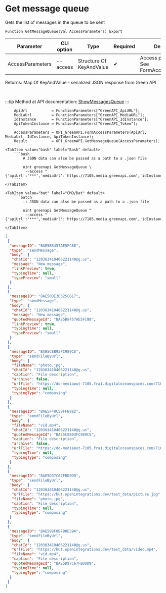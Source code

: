 ﻿---
sidebar_position: 1
description: Get message queue and other functions to work with Green API in the Open Integration Package, a free open-source integration library for 1C:Enterprise 8, OneScript and CLI
keywords: [1C, 1С, 1С:Enterprise, 1С:Enterprise 8.3, API, Integration, Services, Exchange, OneScript, CLI, Green API]
---


# Get message queue
 Gets the list of messages in the queue to be sent



`Function GetMessageQueue(Val AccessParameters) Export`

  | Parameter | CLI option | Type | Required | Description |
  |-|-|-|-|-|
  | AccessParameters | --access | Structure Of KeyAndValue | &#x2714; | Access parameters. See FormAccessParameters |

  
  Returns:  Map Of KeyAndValue - serialized JSON response from Green API

<br/>

:::tip
Method at API documentation: [ShowMessagesQueue](https://green-api.com/docs/api/queues/ShowMessagesQueue/)
:::
<br/>


```bsl title="1C:Enterprise/OneScript code example"
    ApiUrl           = FunctionParameters["GreenAPI_ApiURL"];
    MediaUrl         = FunctionParameters["GreenAPI_MediaURL"];
    IdInstance       = FunctionParameters["GreenAPI_IdInstance"];
    ApiTokenInstance = FunctionParameters["GreenAPI_Token"];

    AccessParameters = OPI_GreenAPI.FormAccessParameters(ApiUrl, MediaUrl, IdInstance, ApiTokenInstance);
    Result           = OPI_GreenAPI.GetMessageQueue(AccessParameters);
```
 

 <Tabs>
  
    <TabItem value="bash" label="Bash" default>
        ```bash
            # JSON data can also be passed as a path to a .json file
            
            oint greenapi GetMessageQueue \
             --access "{'apiUrl':'***','mediaUrl':'https://7105.media.greenapi.com','idInstance':'7105187566','apiTokenInstance':'***'}"
        ```
    </TabItem>
  
    <TabItem value="bat" label="CMD/Bat" default>
        ```batch
            :: JSON data can also be passed as a path to a .json file
            
            oint greenapi GetMessageQueue ^
             --access "{'apiUrl':'***','mediaUrl':'https://7105.media.greenapi.com','idInstance':'7105187566','apiTokenInstance':'***'}"
        ```
    </TabItem>
</Tabs>


```json title="Result"
[
 {
  "messageID": "BAE5B8457AE5FC88",
  "type": "sendMessage",
  "body": {
   "chatId": "120363410406221140@g.us",
   "message": "New message",
   "linkPreview": true,
   "typingTime": null,
   "typePreview": "small"
  }
 },
 {
  "messageID": "BAE50DE3D325C617",
  "type": "sendMessage",
  "body": {
   "chatId": "120363410406221140@g.us",
   "message": "New message",
   "quotedMessageId": "BAE5B8457AE5FC88",
   "linkPreview": true,
   "typingTime": null,
   "typePreview": "small"
  }
 },
 {
  "messageID": "BAE5C8B93FC989C5",
  "type": "sendFileByUrl",
  "body": {
   "fileName": "photo.jpg",
   "chatId": "120363410406221140@g.us",
   "caption": "File description",
   "archive": false,
   "urlFile": "https://do-mediaout-7105.fra1.digitaloceanspaces.com/7105187566/0ba995d0-5b11-4861-99b5-729204b596d2.jpg",
   "typingTime": null,
   "typingType": "composing"
  }
 },
 {
  "messageID": "BAE5F48C5BFFB882",
  "type": "sendFileByUrl",
  "body": {
   "fileName": "vid.mp4",
   "chatId": "120363410406221140@g.us",
   "quotedMessageId": "BAE5C8B93FC989C5",
   "caption": "File description",
   "archive": false,
   "urlFile": "https://do-mediaout-7105.fra1.digitaloceanspaces.com/7105187566/e74ea56d-b09a-4f61-a83d-836d8d6d10b3.mp4",
   "typingTime": null,
   "typingType": "composing"
  }
 },
 {
  "messageID": "BAE5D97C67FBD0D9",
  "type": "sendFileByUrl",
  "body": {
   "chatId": "120363410406221140@g.us",
   "urlFile": "https://hut.openintegrations.dev/test_data/picture.jpg",
   "fileName": "photo.jpg",
   "caption": "File description",
   "typingTime": null,
   "typingType": "composing"
  }
 },
 {
  "messageID": "BAE59BF0B798E59A",
  "type": "sendFileByUrl",
  "body": {
   "chatId": "120363410406221140@g.us",
   "urlFile": "https://hut.openintegrations.dev/test_data/video.mp4",
   "fileName": "vid.mp4",
   "caption": "File description",
   "quotedMessageId": "BAE5D97C67FBD0D9",
   "typingTime": null,
   "typingType": "composing"
  }
 }
]
```

